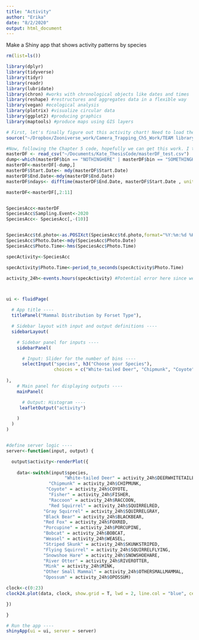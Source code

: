 ```yaml
---
title: "Activity"
author: "Erika"
date: "8/2/2020"
output: html_document
---
```


Make a Shiny app that shows activity patterns by species
```r
rm(list=ls())

library(dplyr)
library(tidyverse)
library(tidyr)
library(readr)
library(lubridate)
library(chron) #works with chronological objects like dates and times
library(reshape) #restructures and aggregates data in a flexible way
library(vegan) #ecological analysis
library(plotrix) #visualize circular data
library(ggplot2) #producing graphics
library(maptools) #produce maps using GIS layers

# First, let's finally figure out this activity chart! Need to load the TEAM library 1.7.R to get the functions we will use to make the activity chart
source("~/Dropbox/Zooniverse_work/Camera_Trapping_Ch5_Work/TEAM library 1.7.R")

#Now, following the Chapter 5 code, hopefully we can get this work. I think we need the data that came from the species accumulation curve because that has time data associated with the detections. Let's load that data too. 
masterDF <- read_csv("~/Documents/Kate_ThesisCode/masterDF_test.csv")
dump<-which(masterDF$bin == "NOTHINGHERE" | masterDF$bin == "SOMETHINGHERE" | masterDF$bin == "HUMAN" | masterDF$bin == "GROUSERUFFED" | masterDF$bin == "CROWORRAVEN" | masterDF$bin == "OTHERBIRD" | masterDF$bin == "DOMESTICDOG" | masterDF$bin == "OWL" | masterDF$bin == "BLUEJAY" | masterDF$bin == "TURKEY" | masterDF$bin == "GOOSEWILD")
masterDF<-masterDF[-dump,]
masterDF$Start.Date<- mdy(masterDF$Start.Date)
masterDF$End.Date<-mdy(masterDF$End.Date)
masterDF$ndays<- difftime(masterDF$End.Date, masterDF$Start.Date , units = c("days"))

masterDF<-masterDF[,2:11]


SpeciesAcc<-masterDF
SpeciesAcc$Sampling.Event<-2020
SpeciesAcc<- SpeciesAcc[,-(10)]


SpeciesAcc$td.photo<-as.POSIXct(SpeciesAcc$td.photo,format="%Y:%m:%d %H:%M:%S")
SpeciesAcc$Photo.Date<-mdy(SpeciesAcc$Photo.Date)
SpeciesAcc$Photo.Time<-hms(SpeciesAcc$Photo.Time)

specActivity<-SpeciesAcc

specActivity$Photo.Time<-period_to_seconds(specActivity$Photo.Time)

activity_24h<-events.hours(specActivity) #Potential error here since we had some NAs. Reporting seconds not 00:00:00



ui <- fluidPage(

  # App title ----
  titlePanel("Mammal Distribution by Forset Type"),

  # Sidebar layout with input and output definitions ----
  sidebarLayout(

    # Sidebar panel for inputs ----
    sidebarPanel(

      # Input: Slider for the number of bins ----
      selectInput("species", h3("Choose your Species"),
                  choices = c("White-tailed Deer", "Chipmunk", "Coyote", "Fisher", "Raccoon", "Red Squirrel", "Other Small Mammal", "Gray Squirrel", "Black Bear", "Red Fox", "Porcupine", "Bobcat", "Opossum", "Weasel", "Striped Skunk", "Flying Squirrel", "Snowshoe Hare", "River Otter", "Mink"), selected = "White-tailed Deer"),
        
),
    # Main panel for displaying outputs ----
    mainPanel(

      # Output: Histogram ----
     leafletOutput("activity")

    )
  )
)


#define server logic ----
server<-function(input, output) {

  output$activity<-renderPlot({
    
    data<-switch(input$species, 
                      "White-tailed Deer" = activity_24h$DEERWHITETAILED,
                "Chipmunk" = activity_24h$CHIPMUNK,
               "Coyote" = activity_24h$COYOTE,
                "Fisher" = activity_24h$FISHER,
                "Raccoon" = activity_24h$RACCOON,
                "Red Squirrel" = activity_24h$SQUIRRELRED,
              "Gray Squirrel" = activity_24h$SQUIRRELGRAY,
              "Black Bear" = activity_24h$BLACKBEAR,
              "Red Fox" = activity_24h$FOXRED,
              "Porcupine" = activity_24h$PORCUPINE,
              "Bobcat" = activity_24h$BOBCAT,
              "Weasel" = activity_24h$WEASEL,
              "Striped Skunk" = activity_24h$SKUNKSTRIPED,
              "Flying Squirrel" = activity_24h$SQUIRRELFLYING,
              "Snowshoe Hare" = activity_24h$SNOWSHOEHARE,
              "River Otter" = activity_24h$RIVEROTTER,
              "Mink" = activity_24h$MINK,
              "Other Small Mammal" = activity_24h$OTHERSMALLMAMMAL,
              "Opossum" = activity_24h$OPOSSUM)

clock<-c(0:23)
clock24.plot(data, clock, show.grid = T, lwd = 2, line.col = "blue", cex.lab = 0.5)

})

}

# Run the app ----
shinyApp(ui = ui, server = server)

```
